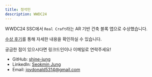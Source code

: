 ```yaml
---
title: 정석민
description: WWDC24
---
```


WWDC24 SSC에서 `Real Craft`라는 AR 기반 건축 블록 앱으로 수상했습니다.

[수상 후기](https://blog.shinejung.com/entry/WWDC24-Swift-Student-Challenge-%EC%9C%84%EB%84%88-%EC%84%A0%EC%A0%95-%ED%9B%84%EA%B8%B0)를 통해 자세한 내용을 확인하실 수 있습니다.

궁금한 점이 있으시다면 링크드인이나 이메일로 연락주세요!

- GitHub: [shine-jung](https://github.com/shine-jung)
- LinkedIn: [Seokmin Jung](https://www.linkedin.com/in/seokmin-jung/)
- Email: joydonald5314@gmail.com
